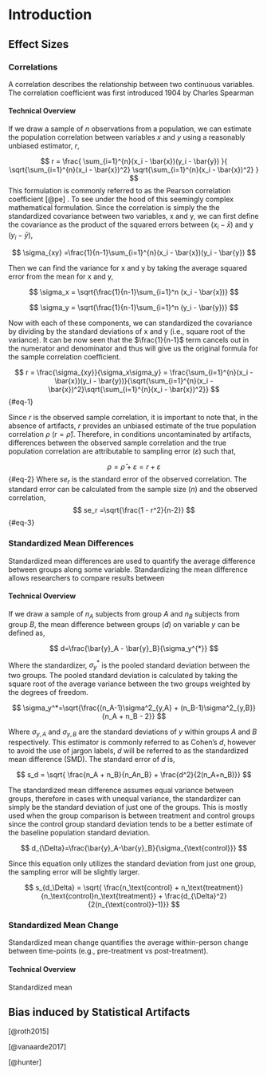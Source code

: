 # Introduction

## Effect Sizes

### Correlations

A correlation describes the relationship between two continuous variables. The correlation coefficient was first introduced 1904 by Charles Spearman

#### Technical Overview {.unnumbered}

If we draw a sample of $n$ observations from a population, we can estimate the population correlation between variables $x$ and $y$ using a reasonably unbiased estimator, $r$,

$$
r = \frac{
\sum_{i=1}^{n}(x_i - \bar{x})(y_i - \bar{y})
}{
\sqrt{\sum_{i=1}^{n}(x_i - \bar{x})^2}
\sqrt{\sum_{i=1}^{n}(x_i - \bar{x})^2}
}
$$This formulation is commonly referred to as the Pearson correlation coefficient [@pe] . To see under the hood of this seemingly complex mathematical formulation. Since the correlation is simply the the standardized covariance between two variables, x and y, we can first define the covariance as the product of the squared errors between ($x_i - \bar{x}$) and y ($y_i - \bar{y}$),

$$
\sigma_{xy} =\frac{1}{n-1}\sum_{i=1}^{n}(x_i - \bar{x})(y_i - \bar{y})
$$

Then we can find the variance for x and y by taking the average squared error from the mean for x and y,

$$
\sigma_x = \sqrt{\frac{1}{n-1}\sum_{i=1}^n (x_i - \bar{x})}
$$

$$
\sigma_y = \sqrt{\frac{1}{n-1}\sum_{i=1}^n (y_i - \bar{y})}
$$

Now with each of these components, we can standardized the covariance by dividing by the standard deviations of x and y (i.e., square root of the variance). It can be now seen that the $\frac{1}{n-1}$ term cancels out in the numerator and denominator and thus will give us the original formula for the sample correlation coefficient.

$$
r = \frac{\sigma_{xy}}{\sigma_x\sigma_y} = \frac{\sum_{i=1}^{n}(x_i - \bar{x})(y_i - \bar{y})}{\sqrt{\sum_{i=1}^{n}(x_i - \bar{x})^2}\sqrt{\sum_{i=1}^{n}(x_i - \bar{x})^2}}
$$ {#eq-1}

Since $r$ is the observed sample correlation, it is important to note that, in the absence of artifacts, $r$ provides an unbiased estimate of the true population correlation $\rho$ ($r =\hat{\rho}$). Therefore, in conditions uncontaminated by artifacts, differences between the observed sample correlation and the true population correlation are attributable to sampling error ($\varepsilon$) such that,

$$
\rho = \hat{\rho} + \varepsilon = r + \varepsilon
$$ {#eq-2} Where $se_r$ is the standard error of the observed correlation. The standard error can be calculated from the sample size ($n$) and the observed correlation, $$
se_r =\sqrt{\frac{1 - r^2}{n-2}} 
$$ {#eq-3}

### Standardized Mean Differences

Standardized mean differences are used to quantify the average difference between groups along some variable. Standardizing the mean difference allows researchers to compare results between

#### Technical Overview {.unnumbered}

If we draw a sample of $n_A$ subjects from group $A$ and $n_B$ subjects from group $B$, the mean difference between groups ($d$) on variable $y$ can be defined as,

$$
d=\frac{\bar{y}_A - \bar{y}_B}{\sigma_y^{*}}
$$

Where the standardizer, $\sigma_y^*$ is the pooled standard deviation between the two groups. The pooled standard deviation is calculated by taking the square root of the average variance between the two groups weighted by the degrees of freedom.

$$
\sigma_y^*=\sqrt{\frac{(n_A-1)\sigma^2_{y,A} + (n_B-1)\sigma^2_{y,B}}{n_A + n_B - 2}}
$$

Where $\sigma_{y,A}$ and $\sigma_{y,B}$ are the standard deviations of $y$ within groups $A$ and $B$ respectively. This estimator is commonly referred to as Cohen's $d$, however to avoid the use of jargon labels, $d$ will be referred to as the standardized mean difference (SMD). The standard error of $d$ is,

$$
s_d = \sqrt{ \frac{n_A + n_B}{n_An_B} + \frac{d^2}{2(n_A+n_B)}}
$$

The standardized mean difference assumes equal variance between groups, therefore in cases with unequal variance, the standardizer can simply be the standard deviation of just one of the groups. This is mostly used when the group comparison is between treatment and control groups since the control group standard deviation tends to be a better estimate of the baseline population standard deviation.

$$
d_{\Delta}=\frac{\bar{y}_A-\bar{y}_B}{\sigma_{\text{control}}}
$$

Since this equation only utilizes the standard deviation from just one group, the sampling error will be slightly larger.

$$
s_{d_\Delta} = \sqrt{ \frac{n_\text{control} + n_\text{treatment}}{n_\text{control}n_\text{treatment}} + \frac{d_{\Delta}^2}{2(n_{\text{control}}-1)}}
$$

### Standardized Mean Change

Standardized mean change quantifies the average within-person change between time-points (e.g., pre-treatment vs post-treatment).

#### Technical Overview {.unnumbered}

Standardized mean

## Bias induced by Statistical Artifacts

[@roth2015]

[@vanaarde2017]

[@hunter]
